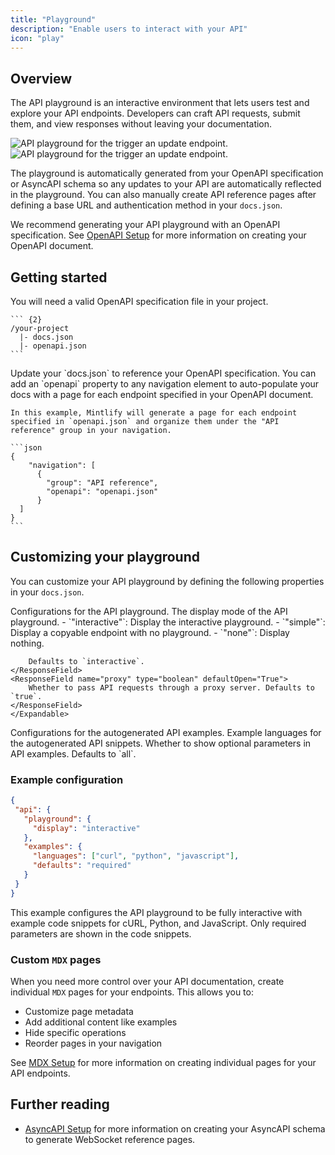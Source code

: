 ```yaml
---
title: "Playground"
description: "Enable users to interact with your API"
icon: "play"
---
```


## Overview

The API playground is an interactive environment that lets users test and explore your API endpoints. Developers can craft API requests, submit them, and view responses without leaving your documentation.

<Frame>
  <img src="/images/playground/API-playground-light.png" alt="API playground for the trigger an update endpoint." className="block dark:hidden" />
  <img src="/images/playground/API-playground-dark.png" alt="API playground for the trigger an update endpoint." className="hidden dark:block" />
</Frame>

The playground is automatically generated from your OpenAPI specification or AsyncAPI schema so any updates to your API are automatically reflected in the playground. You can also manually create API reference pages after defining a base URL and authentication method in your `docs.json`.

We recommend generating your API playground with an OpenAPI specification. See [OpenAPI Setup](/api-playground/openapi-setup) for more information on creating your OpenAPI document.

## Getting started

<Steps>
  <Step title="Add your OpenAPI specification file.">
    You will need a valid OpenAPI specification file in your project.

    ``` {2}
    /your-project
      |- docs.json
      |- openapi.json
    ```

  </Step>
  <Step title="Configure `docs.json`.">
    Update your `docs.json` to reference your OpenAPI specification. You can add an `openapi` property to any navigation element to auto-populate your docs with a page for each endpoint specified in your OpenAPI document.
    
    In this example, Mintlify will generate a page for each endpoint specified in `openapi.json` and organize them under the "API reference" group in your navigation.

    ```json
    {
        "navigation": [
          {
            "group": "API reference",
            "openapi": "openapi.json"
          }
      ]
    }
    ```

  </Step>
</Steps>

## Customizing your playground

You can customize your API playground by defining the following properties in your `docs.json`.

<ResponseField name="playground" type="object">
    Configurations for the API playground.
    <Expandable title="playground" defaultOpen="True">
    <ResponseField name="display" type="&quot;interactive&quot; | &quot;simple&quot; | &quot;none&quot;">
        The display mode of the API playground.
        - `"interactive"`: Display the interactive playground.
        - `"simple"`: Display a copyable endpoint with no playground.
        - `"none"`: Display nothing.

        Defaults to `interactive`.
    </ResponseField>
    <ResponseField name="proxy" type="boolean" defaultOpen="True">
        Whether to pass API requests through a proxy server. Defaults to `true`.
    </ResponseField>
    </Expandable>
</ResponseField>

<ResponseField name="examples" type="object">
    Configurations for the autogenerated API examples.
    <Expandable title="Examples" defaultOpen="True">
    <ResponseField name="languages" type="array of string">
        Example languages for the autogenerated API snippets.
    </ResponseField>
        <ResponseField name="defaults" type="&quot;required&quot; | &quot;all&quot;">
        Whether to show optional parameters in API examples. Defaults to `all`.
    </ResponseField>
    </Expandable>
</ResponseField>

### Example configuration

```json
{
 "api": {
   "playground": {
     "display": "interactive"
   },
   "examples": {
     "languages": ["curl", "python", "javascript"],
     "defaults": "required"
   }
 }
}
```

This example configures the API playground to be fully interactive with example code snippets for cURL, Python, and JavaScript. Only required parameters are shown in the code snippets.

### Custom `MDX` pages

When you need more control over your API documentation, create individual `MDX` pages for your endpoints. This allows you to:

- Customize page metadata
- Add additional content like examples
- Hide specific operations
- Reorder pages in your navigation

See [MDX Setup](/api-playground/mdx-setup) for more information on creating individual pages for your API endpoints.

## Further reading

- [AsyncAPI Setup](/api-playground/asyncapi/setup.mdx) for more information on creating your AsyncAPI schema to generate WebSocket reference pages.
